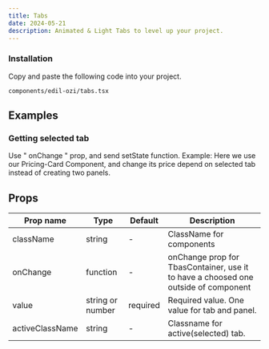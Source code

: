 ```yaml
---
title: Tabs
date: 2024-05-21
description: Animated & Light Tabs to level up your project.
---
```


<ComponentPreview name="tabs-demo" />

<Steps>

### Installation

Copy and paste the following code into your project.

```text
components/edil-ozi/tabs.tsx
```

<ComponentSource name="tabs" />

</Steps>

## Examples

### Getting selected tab

Use " onChange " prop, and send setState function. Example: Here we use our Pricing-Card Component, and change its price depend on selected tab instead of creating two panels.

<ComponentPreview name="tabs-demo-controlled" />

## Props

| Prop name | Type | Default | Description |
| --------- | ---- | ------- | ----------- |
| className |string| -       | ClassName for components |
| onChange  | function | -   | onChange prop for TbasContainer, use it to have a choosed one outside of component |
| value     | string or number | required | Required value. One value for tab and panel. |
| activeClassName | string | - | Classname for active(selected) tab. |
